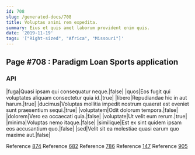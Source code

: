 ```yaml
---
id: 708
slug: /generated-docs/708
title: Voluptas animi rem expedita.
summary: Eius et quis amet laborum provident enim quis.
date: '2019-11-19'
tags: '["Right-sized", "Africa", "Missouri"]'
---
```



## Page #708 : Paradigm Loan Sports application
### API

|fuga|Quasi ipsam qui consequatur neque.|false|
|quos|Eos fugit qui voluptates aliquam consectetur quia id.|true|
|libero|Repudiandae hic in aut harum.|true|
|ducimus|Voluptas mollitia impedit nostrum quaerat est eveniet sunt praesentium sequi.|true|
|voluptatem|Odit dolorum tempora.|false|
|dolorem|Vero ea occaecati quia.|false|
|voluptate|Ut velit eum rerum.|true|
|minima|Voluptas nemo itaque.|false|
|similique|Est ex sint quidem ipsam eos accusantium quo.|false|
|sed|Velit sit ea molestiae quasi earum quo maxime aut.|false|

Reference [874](/generated-docs/874)
Reference [682](/generated-docs/682)
Reference [786](/generated-docs/786)
Reference [147](/generated-docs/147)
Reference [905](/generated-docs/905)





